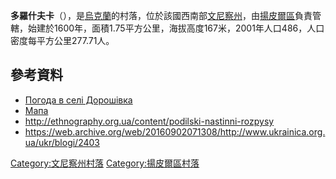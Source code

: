 {{coord|48|19|53|N|28|6|24|E|scale:30000|display=title}}

'''多羅什夫卡'''（{{lang-uk|Дорошівка}}），是[[烏克蘭|烏克蘭]]的村落，位於該國西南部[[文尼察州|文尼察州]]，由[[揚皮爾區|揚皮爾區]]負責管轄，始建於1600年，面積1.75平方公里，海拔高度167米，2001年人口486，人口密度每平方公里277.71人。

==參考資料==
* [http://weather.in.ua/ua/vinnickaja/7225 Погода в селі Дорошівка] {{Wayback|url=http://weather.in.ua/ua/vinnickaja/7225 |date=20200805080447 }}
* [http://uamaps.com/ukraine-map/vinnitskaya/yampolskiy/doroshovka/ Мапа] {{Wayback|url=http://uamaps.com/ukraine-map/vinnitskaya/yampolskiy/doroshovka/ |date=20080620050729 }}
* http://ethnography.org.ua/content/podilski-nastinni-rozpysy {{Wayback|url=http://ethnography.org.ua/content/podilski-nastinni-rozpysy |date=20201202153311 }}
* https://web.archive.org/web/20160902071308/http://www.ukrainica.org.ua/ukr/blogi/2403

[[Category:文尼察州村落|Category:文尼察州村落]]
[[Category:揚皮爾區村落|Category:揚皮爾區村落]]


{{Vinnytsia-geo-stub}}